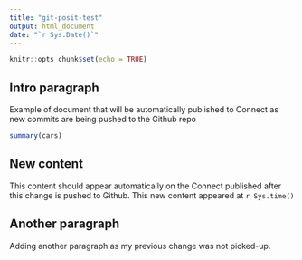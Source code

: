 ```yaml
---
title: "git-posit-test"
output: html_document
date: "`r Sys.Date()`"
---
```


```r
knitr::opts_chunk$set(echo = TRUE)
```

## Intro paragraph

Example of document that will be automatically published to Connect as new commits
are being pushed to the Github repo

```r
summary(cars)
```

## New content
This content should appear automatically on the Connect published after this change 
is pushed to Github. This new content appeared at `r Sys.time()`

## Another paragraph
Adding another paragraph as my previous change was not picked-up.
